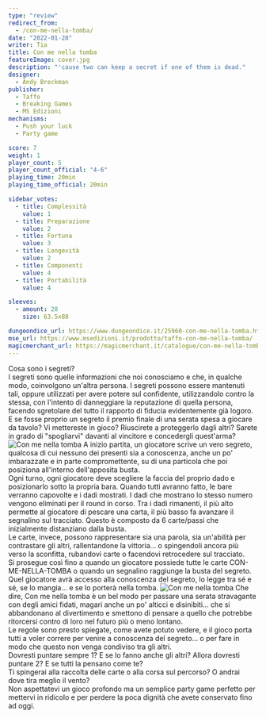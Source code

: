 ```yaml
---
type: "review"
redirect_from:
  - /con-me-nella-tomba/
date: "2022-01-28"
writer: Tia
title: Con me nella tomba
featureImage: cover.jpg
description: "'cause two can keep a secret if one of them is dead."
designer:
  - Andy Breckman
publisher:
  - Taffo
  - Breaking Games
  - MS Edizioni
mechanisms:
  - Push your luck
  - Party game

score: 7
weight: 1
player_count: 5
player_count_official: "4-6"
playing_time: 20min
playing_time_official: 20min

sidebar_votes:
  - title: Complessità
    value: 1
  - title: Preparazione
    value: 2
  - title: Fortuna
    value: 3
  - title: Longevità
    value: 2
  - title: Componenti
    value: 4
  - title: Portabilità
    value: 4

sleeves:
  - amount: 28
    size: 63.5x88

dungeondice_url: https://www.dungeondice.it/25960-con-me-nella-tomba.html
mse_url: https://www.msedizioni.it/prodotto/taffo-con-me-nella-tomba/
magicmerchant_url: https://magicmerchant.it/catalogue/con-me-nella-tomba-taffo-56838/
---
```


<Setting>
  Cosa sono i segreti?
  <br />
  I segreti sono quelle informazioni che noi conosciamo e che, in qualche modo,
  coinvolgono un'altra persona. I segreti possono essere mantenuti tali, oppure
  utilizzati per avere potere sul confidente, utilizzandolo contro la stessa,
  con l'intento di danneggiare la reputazione di quella persona, facendo
  sgretolare del tutto il rapporto di fiducia evidentemente già logoro.
  <br />E se fosse proprio un segreto il premio finale di una serata spesa a giocare
  da tavolo? Vi mettereste in gioco? Riuscirete a proteggerlo dagli altri? Sarete
  in grado di "spogliarvi" davanti al vincitore e concedergli quest'arma?
</Setting>

<img src="./game1.jpg" alt="Con me nella tomba" />

<Rules>
  A inizio partita, un giocatore scrive un vero segreto, qualcosa di cui nessuno
  dei presenti sia a conoscenza, anche un po' imbarazzate e in parte
  compromettente, su di una particola che poi posiziona all'interno
  dell'apposita busta.
  <br />
  Ogni turno, ogni giocatore deve scegliere la faccia del proprio dado e
  posizionarlo sotto la propria bara. Quando tutti avranno fatto, le bare
  verranno capovolte e i dadi mostrati. I dadi che mostrano lo stesso numero
  vengono eliminati per il round in corso. Tra i dadi rimanenti, il più alto
  permette al giocatore di pescare una carta, il più basso fa avanzare il
  segnalino sul tracciato. Questo è composto da 6 carte/passi che inizialmente
  distanziano dalla busta.
  <br />
  Le carte, invece, possono rappresentare sia una parola, sia un'abilità per
  contrastare gli altri, rallentandone la vittoria... o spingendoli ancora più
  verso la sconfitta, rubandovi carte o facendovi retrocedere sul tracciato.
  <br />
  Si prosegue così fino a quando un giocatore possiede tutte le carte
  CON-ME-NELLA-TOMBA o quando un segnalino raggiunge la busta del segreto.
  <br />
  Quel giocatore avrà accesso alla conoscenza del segreto, lo legge tra sé e sé,
  se lo mangia... e se lo porterà nella tomba.
</Rules>

<img src="./game2.jpg" alt="Con me nella tomba" />

<Feedback>
  Che dire, Con me nella tomba è un bel modo per passare una serata stravagante
  con degli amici fidati, magari anche un po' alticci e disinibiti... che si
  abbandonano al divertimento e smettono di pensare a quello che potrebbe
  ritorcersi contro di loro nel futuro più o meno lontano.
  <br />
  Le regole sono presto spiegate, come avete potuto vedere, e il gioco porta
  tutti a voler correre per venire a conoscenza del segreto... o per fare in
  modo che questo non venga condiviso tra gli altri.
  <br />
  Dovresti puntare sempre 1? E se lo fanno anche gli altri? Allora dovresti
  puntare 2? E se tutti la pensano come te?
  <br />
  Ti spingerai alla raccolta delle carte o alla corsa sul percorso? O andrai
  dove tira meglio il vento?
  <br />
  Non aspettatevi un gioco profondo ma un semplice party game perfetto per
  mettervi in ridicolo e per perdere la poca dignità che avete conservato fino
  ad oggi.
</Feedback>

<Instagram id="CZRHy7Slkzt" />
